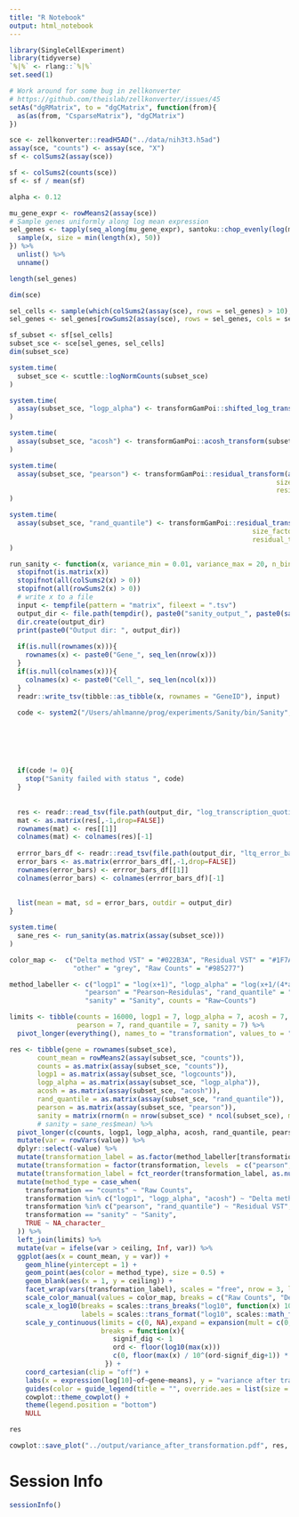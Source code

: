 ```yaml
---
title: "R Notebook"
output: html_notebook
---
```




```r
library(SingleCellExperiment)
library(tidyverse)
`%|%` <- rlang::`%|%`
set.seed(1)
```



```r
# Work around for some bug in zellkonverter
# https://github.com/theislab/zellkonverter/issues/45
setAs("dgRMatrix", to = "dgCMatrix", function(from){
  as(as(from, "CsparseMatrix"), "dgCMatrix")
})
```

```r
sce <- zellkonverter::readH5AD("../data/nih3t3.h5ad")
assay(sce, "counts") <- assay(sce, "X")
sf <- colSums2(assay(sce))
```


```r
sf <- colSums2(counts(sce))
sf <- sf / mean(sf)

alpha <- 0.12
```


```r
mu_gene_expr <- rowMeans2(assay(sce))
# Sample genes uniformly along log mean expression
sel_genes <- tapply(seq_along(mu_gene_expr), santoku::chop_evenly(log(mu_gene_expr), intervals = 50), function(x){
  sample(x, size = min(length(x), 50))
}) %>%
  unlist() %>%
  unname()

length(sel_genes)
```


```r
dim(sce)

sel_cells <- sample(which(colSums2(assay(sce), rows = sel_genes) > 10), 1000)
sel_genes <- sel_genes[rowSums2(assay(sce), rows = sel_genes, cols = sel_cells) > 0]

sf_subset <- sf[sel_cells]
subset_sce <- sce[sel_genes, sel_cells]
dim(subset_sce)
```



```r
system.time(
  subset_sce <- scuttle::logNormCounts(subset_sce)
)
```


```r
system.time(
  assay(subset_sce, "logp_alpha") <- transformGamPoi::shifted_log_transform(subset_sce, overdispersion = alpha, size_factors = sf_subset)
)
```


```r
system.time(
  assay(subset_sce, "acosh") <- transformGamPoi::acosh_transform(subset_sce, overdispersion = alpha, size_factors = sf_subset)
)
```


```r
system.time(
  assay(subset_sce, "pearson") <- transformGamPoi::residual_transform(as.matrix(assay(subset_sce, "counts")), 
                                                                   size_factors = sf_subset, overdispersion = alpha,
                                                                   residual_type = "pearson", verbose = TRUE)
)
```

```r
system.time(
  assay(subset_sce, "rand_quantile") <- transformGamPoi::residual_transform(as.matrix(assay(subset_sce, "counts")), 
                                                             size_factors = sf_subset, overdispersion = alpha,
                                                             residual_type = "randomized_quantile", verbose = TRUE)
)
```


```r
run_sanity <- function(x, variance_min = 0.01, variance_max = 20, n_bins = 116, n_threads = 1){
  stopifnot(is.matrix(x))
  stopifnot(all(colSums2(x) > 0))
  stopifnot(all(rowSums2(x) > 0))
  # write x to a file
  input <- tempfile(pattern = "matrix", fileext = ".tsv")
  output_dir <- file.path(tempdir(), paste0("sanity_output_", paste0(sample(letters, 7, replace = TRUE), collapse = "")))
  dir.create(output_dir)
  print(paste0("Output dir: ", output_dir))
  
  if(is.null(rownames(x))){
    rownames(x) <- paste0("Gene_", seq_len(nrow(x)))
  }
  if(is.null(colnames(x))){
    colnames(x) <- paste0("Cell_", seq_len(ncol(x)))
  }
  readr::write_tsv(tibble::as_tibble(x, rownames = "GeneID"), input)
  
  code <- system2("/Users/ahlmanne/prog/experiments/Sanity/bin/Sanity", args = c(paste0("--file ", input),
                                                                                 paste0("--destination ", output_dir),
                                                                                 paste0("--variance_min ", variance_min),
                                                                                 paste0("--variance_max ", variance_max),
                                                                                 paste0("--number_of_bins ", n_bins),
                                                                                 paste0("--n_threads ", n_threads),
                                                                                 "--extended_output true"))
  if(code != 0){
    stop("Sanity failed with status ", code)
  }
  
  
  res <- readr::read_tsv(file.path(output_dir, "log_transcription_quotients.txt"), col_types = readr::cols()) 
  mat <- as.matrix(res[,-1,drop=FALSE])
  rownames(mat) <- res[[1]]
  colnames(mat) <- colnames(res)[-1]
  
  errror_bars_df <- readr::read_tsv(file.path(output_dir, "ltq_error_bars.txt"), col_types = readr::cols()) 
  error_bars <- as.matrix(errror_bars_df[,-1,drop=FALSE])
  rownames(error_bars) <- errror_bars_df[[1]]
  colnames(error_bars) <- colnames(errror_bars_df)[-1]
  
  
  list(mean = mat, sd = error_bars, outdir = output_dir)
}

system.time(
  sane_res <- run_sanity(as.matrix(assay(subset_sce)))
)

```



```r
color_map <-  c("Delta method VST" = "#022B3A", "Residual VST" = "#1F7A8C", "Sanity" = "#A3C9A8",
                "other" = "grey", "Raw Counts" = "#985277")

method_labeller <- c("logp1" = "log(x+1)", "logp_alpha" = "log(x+1/(4*alpha))", "acosh" = "acosh(2*alpha*x+1)",
                   "pearson" = "Pearson~Residulas", "rand_quantile" = "Rand.~Quantile~Residuals",
                   "sanity" = "Sanity", counts = "Raw~Counts")

limits <- tibble(counts = 16000, logp1 = 7, logp_alpha = 7, acosh = 7,
                 pearson = 7, rand_quantile = 7, sanity = 7) %>%
  pivot_longer(everything(), names_to = "transformation", values_to = "ceiling")

res <- tibble(gene = rownames(subset_sce),
       count_mean = rowMeans2(assay(subset_sce, "counts")),
       counts = as.matrix(assay(subset_sce, "counts")),
       logp1 = as.matrix(assay(subset_sce, "logcounts")),
       logp_alpha = as.matrix(assay(subset_sce, "logp_alpha")),
       acosh = as.matrix(assay(subset_sce, "acosh")),
       rand_quantile = as.matrix(assay(subset_sce, "rand_quantile")),
       pearson = as.matrix(assay(subset_sce, "pearson")),
       sanity = matrix(rnorm(n = nrow(subset_sce) * ncol(subset_sce), mean = sane_res$mean, sd = sane_res$sd), nrow = nrow(subset_sce), ncol = ncol(subset_sce))) %>%
       # sanity = sane_res$mean) %>%   
  pivot_longer(c(counts, logp1, logp_alpha, acosh, rand_quantile, pearson, sanity), names_to = "transformation", values_to = "value")  %>%
  mutate(var = rowVars(value)) %>%
  dplyr::select(-value) %>%
  mutate(transformation_label = as.factor(method_labeller[transformation])) %>%
  mutate(transformation = factor(transformation, levels  = c("pearson", "rand_quantile", "sanity", "logp1", "logp_alpha", "acosh", "counts"))) %>%
  mutate(transformation_label = fct_reorder(transformation_label, as.numeric(transformation))) %>%
  mutate(method_type = case_when(
    transformation == "counts" ~ "Raw Counts",
    transformation %in% c("logp1", "logp_alpha", "acosh") ~ "Delta method VST",
    transformation %in% c("pearson", "rand_quantile") ~ "Residual VST",
    transformation == "sanity" ~ "Sanity",
    TRUE ~ NA_character_
  )) %>%
  left_join(limits) %>%
  mutate(var = ifelse(var > ceiling, Inf, var)) %>%
  ggplot(aes(x = count_mean, y = var)) +
    geom_hline(yintercept = 1) +
    geom_point(aes(color = method_type), size = 0.5) +
    geom_blank(aes(x = 1, y = ceiling)) +
    facet_wrap(vars(transformation_label), scales = "free", nrow = 3, labeller = label_parsed)  +
    scale_color_manual(values = color_map, breaks = c("Raw Counts", "Delta method VST", "Residual VST", "Sanity")) +
    scale_x_log10(breaks = scales::trans_breaks("log10", function(x) 10^x),
                  labels = scales::trans_format("log10", scales::math_format(10^.x))) +
    scale_y_continuous(limits = c(0, NA),expand = expansion(mult = c(0, 0.05)), 
                       breaks = function(x){
                          signif_dig <- 1
                          ord <- floor(log10(max(x))) 
                          c(0, floor(max(x) / 10^(ord-signif_dig+1)) * 10^(ord-signif_dig+1))
                        }) +
    coord_cartesian(clip = "off") +
    labs(x = expression(log[10]~of~gene~means), y = "variance after transformation") +
    guides(color = guide_legend(title = "", override.aes = list(size = 2))) +
    cowplot::theme_cowplot() +
    theme(legend.position = "bottom")
    NULL

res

cowplot::save_plot("../output/variance_after_transformation.pdf", res, nrow = 3, ncol = 3, base_height = 2, base_asp = 2)
```






# Session Info

```r
sessionInfo()
```



